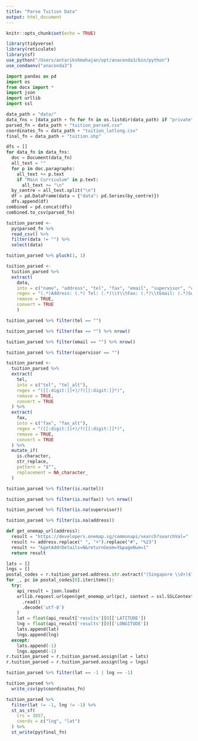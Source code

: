 ```yaml
---
title: "Parse Tuition Data"
output: html_document
---
```


```r
knitr::opts_chunk$set(echo = TRUE)
```

```r
library(tidyverse)
library(reticulate)
library(sf)
use_python("/Users/antarikshmahajan/opt/anaconda3/bin/python")
use_condaenv("anaconda3")
```

```python
import pandas as pd
import os
from docx import *
import json
import urllib
import ssl
```

```python
data_path = "data/"
data_fns = [data_path + fn for fn in os.listdir(data_path) if "private" in fn]
parsed_fn = data_path + "tuition_parsed.csv"
coordinates_fn = data_path + "tuition_latlong.csv"
final_fn = data_path + "tuition.shp"
```

```python
dfs = []
for data_fn in data_fns:
  doc = Document(data_fn)
  all_text = ""
  for p in doc.paragraphs:
    all_text += p.text
    if "Main Curriculum" in p.text:
      all_text += "\n"
  by_centre = all_text.split("\n")
  df = pd.DataFrame(data = {"data": pd.Series(by_centre)})
  dfs.append(df)
combined = pd.concat(dfs)
combined.to_csv(parsed_fn)
```

```r
tuition_parsed <- 
  py$parsed_fn %>% 
  read_csv() %>% 
  filter(data != "") %>% 
  select(data)
```

```r
tuition_parsed %>% pluck(1, 1)
```


```r
tuition_parsed <- 
  tuition_parsed %>% 
  extract(
    data, 
    into = c("name", "address", "tel", "fax", "email", "supervisor", "curriculum"),
    regex = "(.*)Address: (.*) Tel: (.*)\\t\\tFax: (.*)\\tEmail: (.*)Supervisor: (.*)\t\tMain Curriculum: (.*)",
    remove = TRUE,
    convert = TRUE
    )
```

```r
tuition_parsed %>% filter(tel == "")
```


```r
tuition_parsed %>% filter(fax == "") %>% nrow()
```

```r
tuition_parsed %>% filter(email == "") %>% nrow()
```

```r
tuition_parsed %>% filter(supervisor == "")
```


```r
tuition_parsed <-
  tuition_parsed %>% 
  extract(
    tel,
    into = c("tel", "tel_alt"),
    regex = "([[:digit:]]+)/?([[:digit:]]*)",
    remove = TRUE,
    convert = TRUE
  ) %>% 
  extract(
    fax,
    into = c("fax", "fax_alt"),
    regex = "([[:digit:]]+)/?([[:digit:]]*)",
    remove = TRUE,
    convert = TRUE
  ) %>% 
  mutate_if(
    is.character,
    str_replace,
    pattern = "$^",
    replacement = NA_character_
  )
```

```r
tuition_parsed %>% filter(is.na(tel))
```

```r
tuition_parsed %>% filter(is.na(fax)) %>% nrow()
```

```r
tuition_parsed %>% filter(is.na(supervisor))
```

```r
tuition_parsed %>% filter(is.na(address))
```


```python
def get_onemap_url(address):
  result = "https://developers.onemap.sg/commonapi/search?searchVal="
  result += address.replace(" ", "+").replace("#", "%23")
  result += "&getAddrDetails=N&returnGeom=Y&pageNum=1"
  return result
```


```python
lats = []
lngs = []
postal_codes = r.tuition_parsed.address.str.extract("(Singapore \\d+)$")
for _, pc in postal_codes[0].iteritems():
  try:
    api_result = json.loads(
    urllib.request.urlopen(get_onemap_url(pc), context = ssl.SSLContext())
      .read()
      .decode('utf-8')
    )
    lat = float(api_result['results'][0]['LATITUDE'])
    lng = float(api_result['results'][0]['LONGITUDE'])
    lats.append(lat)
    lngs.append(lng)
  except:
    lats.append(-1)
    lngs.append(-1)
r.tuition_parsed = r.tuition_parsed.assign(lat = lats)
r.tuition_parsed = r.tuition_parsed.assign(lng = lngs)
```

```r
tuition_parsed %>% filter(lat == -1 | lng == -1)
```

```r
tuition_parsed %>% 
  write_csv(py$coordinates_fn)
```

```r
tuition_parsed %>% 
  filter(lat != -1, lng != -1) %>% 
  st_as_sf(
    crs = 3857,
    coords = c("lng", "lat")
  ) %>% 
  st_write(py$final_fn)
```

